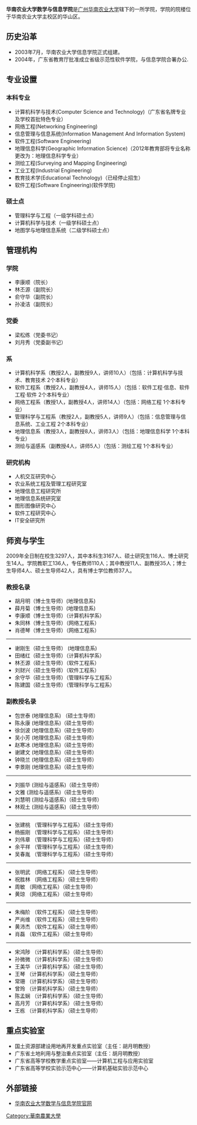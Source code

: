 '''华南农业大学数学与信息学院'''是[[广州|广州]][[华南农业大学|华南农业大学]]辖下的一所学院，学院的院楼位于华南农业大学主校区的华山区。
==历史沿革==
*2003年7月，华南农业大学信息学院正式组建。
*2004年，广东省教育厅批准成立省级示范性软件学院，与信息学院合署办公.

==专业设置==
=== 本科专业 ===
*计算机科学与技术(Computer Science and Technology)（广东省名牌专业及学校首批特色专业）
*网络工程(Networking Engineering)
*信息管理与信息系统(Information Management And Information System)
*软件工程(Software Engineering)
*地理信息科学(Geographic Information Science)（2012年教育部将专业名称更改为：地理信息科学专业）
*测绘工程(Surveying and Mapping Engineering)
*工业工程(Industrial Engineering)
*教育技术学(Educational Technology)（已经停止招生）
*软件工程(Software Engineering)(软件学院)

=== 硕士点 ===
*管理科学与工程（一级学科硕士点）
*计算机科学与技术（一级学科硕士点）
*地图学与地理信息系统（二级学科硕士点）

==管理机构==
=== 学院 ===
*李康顺（院长）
*林丕源（副院长）
*俞守华（副院长）
*孙凌洁（副院长）

=== 党委 ===
*梁松练（党委书记）
*刘月秀（党委副书记）

=== 系 ===
*计算机科学系（教授2人，副教授9人，讲师10人）（包括：计算机科学与技术、教育技术 2个本科专业）
*软件工程系（教授2人，副教授4人，讲师15人）（包括：软件工程·信息、软件工程·软件 2个本科专业）
*网络工程系（教授1人，副教授4人，讲师14人）（包括：网络工程 1个本科专业）
*管理科学与工程系（教授2人，副教授5人，讲师9人）（包括：信息管理与信息系统、工业工程 2个本科专业）
*地理信息系（教授3人，副教授8人，讲师3人）（包括：地理信息科学 1个本科专业）
*测绘与遥感系（副教授4人，讲师5人）（包括：测绘工程 1个本科专业）

=== 研究机构 ===
*人机交互研究中心
*农业系统工程及管理工程研究室
*地理信息工程研究所
*地理信息系统研究室
*图形图像研究中心
*软件工程研究中心
*IT安全研究所

==师资与学生==
2009年全日制在校生3297人，其中本科生3167人、硕士研究生116人、博士研究生14人。学院教职工136人，专任教师110人；其中教授11人、副教授35人；博士生导师4人、硕士生导师42人，具有博士学位教师37人。

=== 教授名录 ===
*胡月明（博士生导师）(地理信息系) 
*薛月菊（博士生导师）(地理信息系) 
*李康顺（博士生导师）（计算机科学系）
*朱同林（博士生导师）（网络工程系）
*肖德琴（博士生导师）（网络工程系）
-------------------
*谢刚生（硕士生导师） (地理信息系) 
*田绪红（硕士生导师）（计算机科学系）
*林丕源（硕士生导师）（软件工程系）
*刘财兴（硕士生导师）（软件工程系）
*余守华（硕士生导师）（管理科学与工程系）
*陈建国（硕士生导师）（管理科学与工程系）
=== 副教授名录 ===
*包世泰  (地理信息系) （硕士生导师）
*陈永康  (地理信息系)（硕士生导师）
*徐剑波  (地理信息系)（硕士生导师）
*吴小芳  (地理信息系)（硕士生导师）
*赵寒冰  (地理信息系)（硕士生导师）
*谢建文  (地理信息系)（硕士生导师）
*钟晓兰  (地理信息系)（硕士生导师）
*李景刚  (地理信息系)（硕士生导师）
-------
*刘振华  (测绘与遥感系)（硕士生导师）
*文雅    (测绘与遥感系)（硕士生导师）
*刘慧明  (测绘与遥感系)（硕士生导师）
*林观土  (测绘与遥感系)（硕士生导师）
-------
*张建桃 （管理科学与工程系）（硕士生导师）
*杨振刚 （管理科学与工程系）（硕士生导师）
*刘伟章 （管理科学与工程系）（硕士生导师）
*余平祥 （管理科学与工程系）（硕士生导师）
*吴春胤 （管理科学与工程系）（硕士生导师）
-------
*张明武 （网络工程系）（硕士生导师）
*祝胜林 （网络工程系）（硕士生导师）
*周敏   （网络工程系）（硕士生导师）
*黄琼   （网络工程系）（硕士生导师）
-------
*朱梅阶 （软件工程系）（硕士生导师）
*严尚维 （软件工程系）（硕士生导师）
*黄沛杰 （软件工程系）（硕士生导师）
*肖磊   （软件工程系）（硕士生导师）
-------
*宋鸿陟 （计算机科学系）（硕士生导师）
*孙微微 （计算机科学系）（硕士生导师）
*王美华 （计算机科学系）（硕士生导师）
*王琴   （计算机科学系）（硕士生导师）
*常珊   （计算机科学系）（硕士生导师）
*曾玲   （计算机科学系）（硕士生导师）
*陈孟娴 （计算机科学系）（硕士生导师）
*高月芳 （计算机科学系）（硕士生导师）
*王栋   （计算机科学系）（硕士生导师）

==重点实验室==
*国土资源部建设用地再开发重点实验室（主任：胡月明教授）
*广东省土地利用与整治重点实验室（主任：胡月明教授）
*广东省高等学校教学重点实验室——计算机工程与应用实验室
*广东省高等学校实验示范中心——计算机基础实验示范中心

==外部链接==
*[https://info.scau.edu.cn/ 华南农业大学数学与信息学院官网]{{Wayback|url=https://info.scau.edu.cn/ |date=20200127141822 }}

{{华南农业大学}}
[[Category:華南農業大學|Category:華南農業大學]]